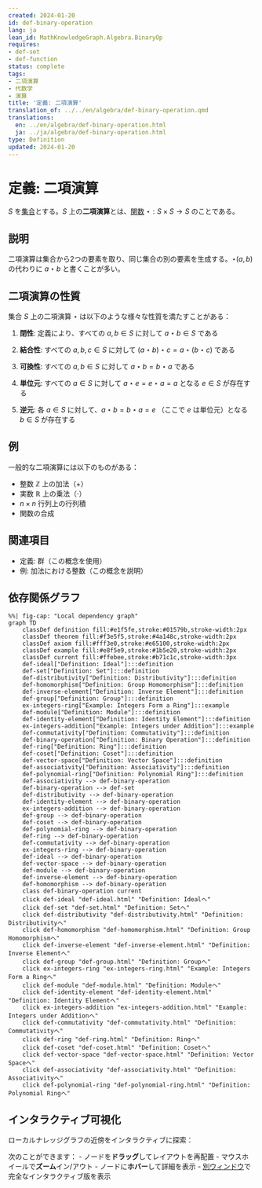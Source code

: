 ```yaml
---
created: 2024-01-20
id: def-binary-operation
lang: ja
lean_id: MathKnowledgeGraph.Algebra.BinaryOp
requires:
- def-set
- def-function
status: complete
tags:
- 二項演算
- 代数学
- 演算
title: '定義: 二項演算'
translation_of: ../../en/algebra/def-binary-operation.qmd
translations:
  en: ../en/algebra/def-binary-operation.html
  ja: ../ja/algebra/def-binary-operation.html
type: Definition
updated: 2024-01-20
---
```


# 定義: 二項演算 {#def-binary-operation}

$S$ を[集合](../logic-set-theory/def-set.qmd)とする。$S$ 上の**二項演算**とは、[関数](../logic-set-theory/def-function.qmd) $\star: S \times S \to S$ のことである。

## 説明

二項演算は集合から2つの要素を取り、同じ集合の別の要素を生成する。$\star(a, b)$ の代わりに $a \star b$ と書くことが多い。

## 二項演算の性質

集合 $S$ 上の二項演算 $\star$ は以下のような様々な性質を満たすことがある：

1. **閉性**: 定義により、すべての $a, b \in S$ に対して $a \star b \in S$ である

2. **結合性**: すべての $a, b, c \in S$ に対して $(a \star b) \star c = a \star (b \star c)$ である

3. **可換性**: すべての $a, b \in S$ に対して $a \star b = b \star a$ である

4. **単位元**: すべての $a \in S$ に対して $a \star e = e \star a = a$ となる $e \in S$ が存在する

5. **逆元**: 各 $a \in S$ に対して、$a \star b = b \star a = e$ （ここで $e$ は単位元）となる $b \in S$ が存在する

## 例

一般的な二項演算には以下のものがある：

- 整数 $\mathbb{Z}$ 上の加法（$+$）
- 実数 $\mathbb{R}$ 上の乗法（$\cdot$）
- $n \times n$ 行列上の行列積
- 関数の合成

## 関連項目

- 定義: 群（この概念を使用）
- 例: 加法における整数（この概念を説明）

## 依存関係グラフ

```mermaid
%%| fig-cap: "Local dependency graph"
graph TD
    classDef definition fill:#e1f5fe,stroke:#01579b,stroke-width:2px
    classDef theorem fill:#f3e5f5,stroke:#4a148c,stroke-width:2px
    classDef axiom fill:#fff3e0,stroke:#e65100,stroke-width:2px
    classDef example fill:#e8f5e9,stroke:#1b5e20,stroke-width:2px
    classDef current fill:#ffebee,stroke:#b71c1c,stroke-width:3px
    def-ideal["Definition: Ideal"]:::definition
    def-set["Definition: Set"]:::definition
    def-distributivity["Definition: Distributivity"]:::definition
    def-homomorphism["Definition: Group Homomorphism"]:::definition
    def-inverse-element["Definition: Inverse Element"]:::definition
    def-group["Definition: Group"]:::definition
    ex-integers-ring["Example: Integers Form a Ring"]:::example
    def-module["Definition: Module"]:::definition
    def-identity-element["Definition: Identity Element"]:::definition
    ex-integers-addition["Example: Integers under Addition"]:::example
    def-commutativity["Definition: Commutativity"]:::definition
    def-binary-operation["Definition: Binary Operation"]:::definition
    def-ring["Definition: Ring"]:::definition
    def-coset["Definition: Coset"]:::definition
    def-vector-space["Definition: Vector Space"]:::definition
    def-associativity["Definition: Associativity"]:::definition
    def-polynomial-ring["Definition: Polynomial Ring"]:::definition
    def-associativity --> def-binary-operation
    def-binary-operation --> def-set
    def-distributivity --> def-binary-operation
    def-identity-element --> def-binary-operation
    ex-integers-addition --> def-binary-operation
    def-group --> def-binary-operation
    def-coset --> def-binary-operation
    def-polynomial-ring --> def-binary-operation
    def-ring --> def-binary-operation
    def-commutativity --> def-binary-operation
    ex-integers-ring --> def-binary-operation
    def-ideal --> def-binary-operation
    def-vector-space --> def-binary-operation
    def-module --> def-binary-operation
    def-inverse-element --> def-binary-operation
    def-homomorphism --> def-binary-operation
    class def-binary-operation current
    click def-ideal "def-ideal.html" "Definition: Idealへ"
    click def-set "def-set.html" "Definition: Setへ"
    click def-distributivity "def-distributivity.html" "Definition: Distributivityへ"
    click def-homomorphism "def-homomorphism.html" "Definition: Group Homomorphismへ"
    click def-inverse-element "def-inverse-element.html" "Definition: Inverse Elementへ"
    click def-group "def-group.html" "Definition: Groupへ"
    click ex-integers-ring "ex-integers-ring.html" "Example: Integers Form a Ringへ"
    click def-module "def-module.html" "Definition: Moduleへ"
    click def-identity-element "def-identity-element.html" "Definition: Identity Elementへ"
    click ex-integers-addition "ex-integers-addition.html" "Example: Integers under Additionへ"
    click def-commutativity "def-commutativity.html" "Definition: Commutativityへ"
    click def-ring "def-ring.html" "Definition: Ringへ"
    click def-coset "def-coset.html" "Definition: Cosetへ"
    click def-vector-space "def-vector-space.html" "Definition: Vector Spaceへ"
    click def-associativity "def-associativity.html" "Definition: Associativityへ"
    click def-polynomial-ring "def-polynomial-ring.html" "Definition: Polynomial Ringへ"
```

## インタラクティブ可視化

ローカルナレッジグラフの近傍をインタラクティブに探索：

::: {.graph-viz data-id="def-binary-operation" data-width="700" data-height="500"}
:::

次のことができます：
- ノードを**ドラッグ**してレイアウトを再配置
- マウスホイールで**ズーム**イン/アウト
- ノードに**ホバー**して詳細を表示
- [別ウィンドウ](../../output/interactive/def-binary-operation.html){target="_blank"}で完全なインタラクティブ版を表示
